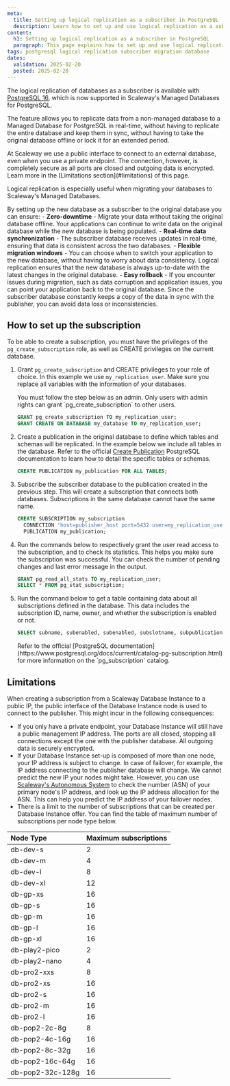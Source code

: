 ```yaml
---
meta:
  title: Setting up logical replication as a subscriber in PostgreSQL
  description: Learn how to set up and use logical replication as a subscriber in PostgreSQL to migrate your database with zero downtime
content:
  h1: Setting up logical replication as a subscriber in PostgreSQL
  paragraph: This page explains how to set up and use logical replication as a subscriber in PostgreSQL to migrate your database to Scaleway, with zero downtime and real-time data synchronization
tags: postgresql logical replication subscriber migration database
dates:
  validation: 2025-02-20
  posted: 2025-02-20
---
```


The logical replication of databases as a subscriber is available with [PostgreSQL 16](/managed-databases-for-postgresql-and-mysql/reference-content/pg-version-updates#postgresql-16), which is now supported in Scaleway's Managed Databases for PostgreSQL.

The feature allows you to replicate data from a non-managed database to a Managed Database for PostgreSQL in real-time, without having to replicate the entire database and keep them in sync, without having to take the original database offline or lock it for an extended period.

<Message type="important">
  At Scaleway we use a public interface to connect to an external database, even when you use a private endpoint. The connection, however, is completely secure as all ports are closed and outgoing data is encrypted. Learn more in the [Limitations section](#limitations) of this page.
</Message>

Logical replication is especially useful when migrating your databases to Scaleway's Managed Databases.

By setting up the new database as a subscriber to the original database you can ensure:
    - **Zero-downtime** - Migrate your data without taking the original database offline. Your applications can continue to write data on the original database while the new database is being populated.
    - **Real-time data synchronization** - The subscriber database receives updates in real-time, ensuring that data is consistent across the two databases.
    - **Flexible migration windows** - You can choose when to switch your application to the new database, without having to worry about data consistency. Logical replication ensures that the new database is always up-to-date with the latest changes in the original database.
    - **Easy rollback** - If you encounter issues during migration, such as data corruption and application issues, you can point your application back to the original database. Since the subscriber database constantly keeps a copy of the data in sync with the publisher, you can avoid data loss or inconsistencies.


## How to set up the subscription

To be able to create a subscription, you must have the privileges of the `pg_create_subscription` role, as well as CREATE privileges on the current database.

1. Grant `pg_create_subscription` and CREATE privileges to your role of choice. In this example we use `my_replication_user`. Make sure you replace all variables with the information of your databases.

    <Message type="note">
      You must follow the step below as an admin. Only users with admin rights can grant `pg_create_subscription` to other users. 
    </Message>

    ```sql
    GRANT pg_create_subscription TO my_replication_user;
    GRANT CREATE ON DATABASE my_database TO my_replication_user;
    ```
2. Create a publication in the original database to define which tables and schemas will be replicated. In the example below we include all tables in the database.
    <Message type="tip">
      Refer to the official [Create Publication](https://www.postgresql.org/docs/16/sql-createpublication.html) PostgreSQL documentation to learn how to detail the specific tables or schemas.
    </Message>

    ```sql
    CREATE PUBLICATION my_publication FOR ALL TABLES;
    ```
3. Subscribe the subscriber database to the publication created in the previous step. This will create a subscription that connects both databases.
    <Message type="important">
      Subscriptions in the same database cannot have the same name.
    </Message>

    ```sql
    CREATE SUBSCRIPTION my_subscription
      CONNECTION 'host=publisher_host port=5432 user=my_replication_user password=my_password dbname=my_database'
      PUBLICATION my_publication;
    ```
4. Run the commands below to respectively grant the user read access to the subscription, and to check its statistics. This helps you make sure the subscription was successful. You can check the number of pending changes and last error message in the output.
    ```sql
    GRANT pg_read_all_stats TO my_replication_user;
    SELECT * FROM pg_stat_subscription;
    ```
5. Run the command below to get a table containing data about all subscriptions defined in the database. This data includes the subscription ID, name, owner, and whether the subscription is enabled or not.
    ```sql
    SELECT subname, subenabled, subenabled, subslotname, subpublications  FROM pg_catalog.pg_subscription;
    ```
    <Message type="tip">
      Refer to the official [PostgreSQL documentation](https://www.postgresql.org/docs/current/catalog-pg-subscription.html) for more information on the `pg_subscription` catalog.
    </Message>


## Limitations

When creating a subscription from a Scaleway Database Instance to a public IP, the public interface of the Database Instance node is used to connect to the publisher. This might incur in the following consequences:

- If you only have a private endpoint, your Database Instance will still have a public management IP address. The ports are all closed, stopping all connections except the one with the publisher database. All outgoing data is securely encrypted. 
- If your Database Instance set-up is composed of more than one node, your IP address is subject to change. In case of failover, for example, the IP address connecting to the publisher database will change. We cannot predict the new IP your nodes might take. However, you can use [Scaleway's Autonomous System](https://ipinfo.io/AS12876) to check the number (ASN) of your primary node's IP address, and look up the IP address allocation for the ASN. This can help you predict the IP address of your failover nodes.
- There is a limit to the number of subscriptions that can be created per Database Instance offer. You can find the table of maximum number of subscriptions per node type below.

| Node Type | Maximum subscriptions |
| :--- | :--- |
| db-dev-s | 2 |
| db-dev-m | 4 |
| db-dev-l | 8 |
| db-dev-xl | 12 |
| db-gp-xs | 16 |
| db-gp-s | 16 |
| db-gp-m | 16 |
| db-gp-l | 16 |
| db-gp-xl | 16 |
| db-play2-pico | 2 |
| db-play2-nano | 4 |
| db-pro2-xxs | 8 |
| db-pro2-xs | 16 |
| db-pro2-s | 16 |
| db-pro2-m | 16 |
| db-pro2-l | 16 |
| db-pop2-2c-8g | 8 |
| db-pop2-4c-16g | 16 |
| db-pop2-8c-32g | 16 |
| db-pop2-16c-64g | 16 |
| db-pop2-32c-128g | 16 |

